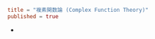 ```toml
title = "複素関数論 (Complex Function Theory)"
published = true
```

- [](plot-complex-function-by-wolfram)
